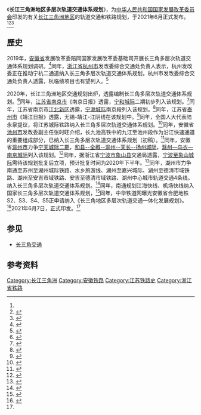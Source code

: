 {{Multiple issues|
{{Newsrelease|time=2021-10-11T15:01:19+00:00}}
{{Tone|time=2021-10-11T15:01:19+00:00}}
}}
《'''长江三角洲地区多层次轨道交通体系规划'''》，为[[中华人民共和国|中华人民共和国]][[国家发展改革委员会|国家发展改革委员会]]印发的有关[[长江三角洲地区|长江三角洲地区]]的轨道交通和铁路规划，于2021年6月正式发布。<ref name="xiangshan"/><ref name="hexian">{{cite web|archive-url=https://web.archive.org/web/20210620110713/https://mp.weixin.qq.com/s/J8XUiiJpvQvb4AwTXSt1kw|url=https://mp.weixin.qq.com/s/J8XUiiJpvQvb4AwTXSt1kw|title=重磅！国家发改委关于印发《长江三角洲地区多层次轨道交通规划》的通知，其中和县……|dead-url=no|publisher=和县政府|archive-date=2021-06-20|access-date=2021-06-20}}</ref><ref>{{Cite web |url=https://www.ndrc.gov.cn/xwdt/tzgg/202107/P020210702641340715011.pdf |title=长江三角洲地区多层次轨道交通规划 |access-date=2021-07-05 |archive-date=2021-07-09 |archive-url=https://web.archive.org/web/20210709190050/https://www.ndrc.gov.cn/xwdt/tzgg/202107/P020210702641340715011.pdf |dead-url=no }}</ref>

==歷史==
2019年，[[安徽省|安徽省]]发展改革委陪同国家发展改革委基础司开展长三角多层次轨道交通体系规划调研。<ref>{{cite web|url=https://mp.weixin.qq.com/s/JpQVp2ygVLxmQkwC1VEo6w|title=省发展改革委陪同国家发展改革委基础司开展长三角多层次轨道交通体系规划调研 |publisher=安徽省发展改革委 |date=2019-06-26}}</ref>同年，[[浙江省|浙江省]][[杭州市|杭州市]]发改委综合交通处负责人表示，杭州发改委正在推动宁杭二通道纳入长三角多层次轨道交通体系规划，杭州市发改委综合交通处负责人透露，杭临绩项目也有望列入。<ref>{{cite web|url=http://zj.people.com.cn/GB/n2/2019/0801/c186806-33202443.html|title=从都市圈走向长三角 杭州全方位推进交通“互联互通”|date=2019-08-01|publisher=人民网}}</ref>

2020年，长江三角洲地区交通规划出炉，透露编制长三角多层次轨道交通体系规划。<ref>{{cite web|url=http://taihu.huzhou.gov.cn/xwzx/zhxx/20200515/i2681335.html|publisher=湖州南太湖新区|title=长三角轨道交通网规划出炉|date=2020-05-14}}</ref>同年，[[江苏省|江苏省]][[南京市|南京市]]《南京日报》透露，[[宁和城际|宁和城际]]二期初步列入该规划。<ref>{{cite web|url=http://njrb.njdaily.cn/njrb/html/2020-05/29/content_567834.htm?div=3|title=融入都市圈，他们这样做|publisher=南京日报|date=2020-05-29|access-date=2020-08-02|archive-date=2021-01-12|archive-url=http://www.freezepage.com/1610415506SCAGSFCUIM|dead-url=no}}</ref>同年，江苏省南京市[[江北新区|江北新区]]透露，[[宁滁城际|宁滁城际]]南京段列入该规划。<ref>{{cite web|url=https://mp.weixin.qq.com/s/cCbXjx6M59ldXEmW4-i7iw|title=共建跨省示范区，这个合作有看点...|publisher=江北新区|date=2020-06-16|access-date=2020-08-02|archive-date=2020-06-18|archive-url=https://web.archive.org/web/20200618032337/https://mp.weixin.qq.com/s/cCbXjx6M59ldXEmW4-i7iw|dead-url=no}}</ref>同年，江苏省[[泰州市|泰州市]]《靖江日报》透露，无锡-靖江-江阴线在该规划中。<ref>{{cite web|url=http://www.cnepaper.com/jjrb/h5/html5/2020-06/01/content_1_1.htm|title=构建交通枢纽格局 实现靖江人民梦想|publisher=靖江日报|date=2020-06-01|access-date=2020-08-02|archive-date=2021-02-20|archive-url=https://web.archive.org/web/20210220171824/http://www.cnepaper.com/jjrb/h5/html5/2020-06/01/content_1_1.htm|dead-url=no}}</ref>同年，全国人大代表陆永泉提议，将江苏城际铁路纳入长三角多层次轨道交通体系规划。<ref>{{cite web|url=https://mp.weixin.qq.com/s/SdzVj8oMBIdFplL05B7aNg|title=全国人大代表陆永泉建议：将江苏城际铁路纳入长三角多层次轨道交通体系规划|publisher=交通新技术促进分会|date=2020-05-26|access-date=2020-08-02|archive-date=2021-05-17|archive-url=https://web.archive.org/web/20210517005441/https://mp.weixin.qq.com/s/SdzVj8oMBIdFplL05B7aNg|dead-url=no}}</ref>同年，安徽省[[池州市|池州市]]发改委副主任张时旺介绍，长九池高铁中的九江至池州段作为沿江快速通道的重要组成部分，已纳入长三角多层次轨道交通体系规划（初稿）。<ref>{{cite web|url=https://mp.weixin.qq.com/s/cIALVyvkTN8FqMCPncwQtw|title=住池全国人大代表建议:加快推进合池金铁路建设,尽快新建长九池高铁|publisher=安徽网|date=2020-05-28|access-date=2020-08-02|archive-date=2021-05-17|archive-url=https://web.archive.org/web/20210517005325/https://mp.weixin.qq.com/s/cIALVyvkTN8FqMCPncwQtw|dead-url=no}}</ref>同年，安徽省[[滁州市|滁州市]]力争[[南京地铁S8号线|宁天城际二期]]，[[和县--全椒--滁州--天长--扬州城际|和县--全椒--滁州--天长--扬州城际]]，[[滁州—乌衣—南京城际|滁州—乌衣—南京城际]]列入该规划。<ref>{{cite web|url=http://fgw.chuzhou.gov.cn/zhjj/qyjj/1104098274.html|publisher=滁州市发改委|title=关于印发《滁州市实施长江三角洲区域一体化发展规划纲要行动方案2020年工作要点》的通知|date=2020-06-10|access-date=2020-08-02|archive-date=2020-09-30|archive-url=https://web.archive.org/web/20200930220000/http://fgw.chuzhou.gov.cn/zhjj/qyjj/1104098274.html|dead-url=no}}</ref>同年，据浙江省[[宁波市|宁波市]][[象山县|象山县]]交通局透露，[[宁波都市圈城际铁路|宁波至象山城际]]需待该规划批复后立项，预计批复时间为2020年下半年。<ref name="xiangshan">{{cite web|url=http://mshy.cnxsg.cn/mshy/webs/post/postandreplylist.jsp?postid=43169|title=象山城际|publisher=象山县交通局|date=2020-07-27|access-date=2020-08-02|archive-date=2020-08-17|archive-url=https://web.archive.org/web/20200817014005/http://mshy.cnxsg.cn/mshy/webs/post/postandreplylist.jsp?postid=43169|dead-url=no}}</ref>同年，湖州市力争南通至苏州至湖州城际铁路、水乡旅游线、湖州至嘉兴城际、湖州至德清市域铁路、湖州至安吉市域铁路、安吉至德清市域铁路、湖州中心城市轨道交通4条线。纳入长三角多层次轨道交通体系规划。<ref>{{cite web|url=https://zj.zjol.com.cn/news.html?id=1461140|title=湖州成为全国首个实现所有区县高铁站线全覆盖的地级市|publisher=浙江新闻|date=2020-06-05|access-date=2020-08-02|archive-date=2021-05-17|archive-url=https://web.archive.org/web/20210517005504/https://zj.zjol.com.cn/news.html?id=1461140|dead-url=no}}</ref>同年，南通规划江海快线、机场快线纳入国家长三角多层次轨道交通体系规划，<ref>{{cite web|url=http://js.people.com.cn/n2/2020/0728/c360300-34189161.html|title=南通市委书记谈“两区一市”区划变更：连说4个有利于|publisher=人民网|date=2020-07-28|access-date=2020-08-02|archive-date=2021-04-12|archive-url=https://web.archive.org/web/20210412121048/http://js.people.com.cn/n2/2020/0728/c360300-34189161.html|dead-url=no}}</ref>同年，中华铁道网曝光安徽省合肥地铁S2、S3、S4、S5正申请纳入《长三角地区多层次轨道交通一体化发展规划》。<ref>{{cite web|url=https://www.chnrailway.com/html/20200729/1917539.shtml|title=六安至安庆铁路，实质性进展|publisher=中华铁道网|date=2020-07-29|access-date=2020-08-02|archive-date=2021-02-20|archive-url=https://web.archive.org/web/20210220171855/https://www.chnrailway.com/html/20200729/1917539.shtml|dead-url=no}}</ref>2021年6月7日，正式印发。<ref name="hexian"/>

==参见==
*[[长三角交通|长三角交通]]

==参考资料==
{{reflist}}

[[Category:长江三角洲|Category:长江三角洲]]
[[Category:安徽铁路|Category:安徽铁路]]
[[Category:江苏铁路史|Category:江苏铁路史]]
[[Category:浙江省铁路|Category:浙江省铁路]]